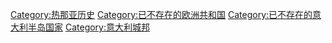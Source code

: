 [[Category:热那亚历史|Category:热那亚历史]]
[[Category:已不存在的欧洲共和国|Category:已不存在的欧洲共和国]]
[[Category:已不存在的意大利半岛国家|Category:已不存在的意大利半岛国家]]
[[Category:意大利城邦|Category:意大利城邦]]